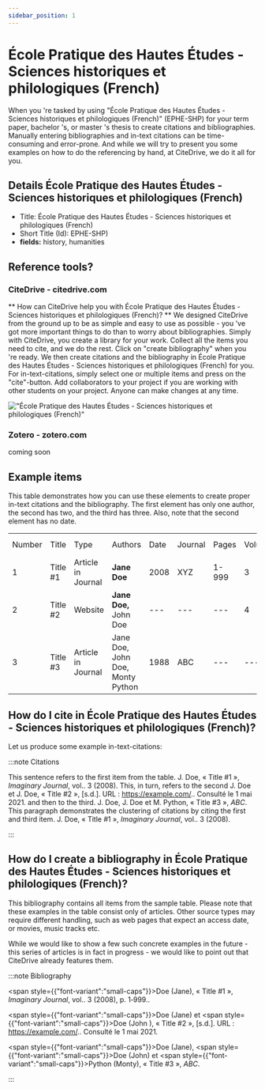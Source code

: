 ```yaml
---
sidebar_position: 1
---
```


# École Pratique des Hautes Études - Sciences historiques et philologiques (French)

When you 're tasked by using "École Pratique des Hautes Études - Sciences historiques et philologiques (French)" (EPHE-SHP) for your term paper, bachelor 's, or master 's thesis to create citations and bibliographies.
Manually entering bibliographies and in-text citations can be time-consuming and error-prone. And while we will try to present you some examples on how to do the referencing by hand, at CiteDrive, we do it all for you.

## Details  École Pratique des Hautes Études - Sciences historiques et philologiques (French)
* Title: École Pratique des Hautes Études - Sciences historiques et philologiques (French)
* Short Title (Id): EPHE-SHP)
* **fields:** history, humanities

## Reference tools?
### CiteDrive - citedrive.com
** How can CiteDrive help you with École Pratique des Hautes Études - Sciences historiques et philologiques (French)? **
We designed CiteDrive from the ground up to be as simple and easy to use as possible - you 've got more important things to do than to worry about bibliographies. Simply with CiteDrive, you create a library for your work. Collect all the items you need to cite, and we do the rest. Click on "create bibliography" when you 're ready. We then create citations and the bibliography in École Pratique des Hautes Études - Sciences historiques et philologiques (French) for you. For in-text-citations, simply select one or multiple items and press on the "cite"-button. Add collaborators to your project if you are working with other students on your project. Anyone can make changes at any time.


!["École Pratique des Hautes Études - Sciences historiques et philologiques (French)"](images/ecole-pratique-des-hautes-etudes--sciences-historiques-et-philologiques-french.svg "Choose École Pratique des Hautes Études - Sciences historiques et philologiques (French) in the CiteDrive App")

### Zotero - zotero.com

coming soon

## Example items

This table demonstrates how you can use these elements to create proper in-text citations and the bibliography. The first element has only one author, the second has two, and the third has three. Also, note that the second element has no date.


<table>
  <tr>
   <td>Number
   </td>
   <td>Title
   </td>
   <td>Type
   </td>
   <td>Authors
   </td>
   <td>Date
   </td>
   <td>Journal
   </td>
   <td>Pages
   </td>
   <td>Volume
   </td>
   <td>Issue
   </td>
   <td>Access Date
   </td>
  </tr>
  <tr>
   <td>1
   </td>
   <td>Title #1
   </td>
   <td>Article in Journal
   </td>
   <td><strong>Jane Doe</strong>
   </td>
   <td>2008
   </td>
   <td>XYZ
   </td>
   <td>1-999
   </td>
   <td>3
   </td>
   <td>2
   </td>
   <td>--
   </td>
  </tr>
  <tr>
   <td>
2
   </td>
   <td>Title #2
   </td>
   <td>Website
   </td>
   <td><strong>Jane Doe, </strong>John Doe
   </td>
   <td>---
   </td>
   <td>---
   </td>
   <td>---
   </td>
   <td>4
   </td>
   <td>---
   </td>
   <td>2020-05-01
   </td>
  </tr>
  <tr>
   <td>3
   </td>
   <td>Title #3
   </td>
   <td>Article in Journal
   </td>
   <td>Jane Doe, John Doe, Monty Python
   </td>
   <td>1988
   </td>
   <td>ABC
   </td>
   <td>---
   </td>
   <td>---
   </td>
   <td>16
   </td>
   <td>---
   </td>
  </tr>
</table>



## How do I cite in  École Pratique des Hautes Études - Sciences historiques et philologiques (French)?

Let us produce some example in-text-citations:

:::note Citations


This sentence refers to the first item from the table. J. Doe, « Title #1 », <i>Imaginary Journal</i>, vol.. 3 (2008). This, in turn, refers to the second J. Doe et J. Doe, « Title #2 », [s.d.]. URL : https://example.com/.. Consulté le  1 mai 2021.
and then to the third.  J. Doe, J. Doe et M. Python, « Title #3 », <i>ABC</i>.
This paragraph demonstrates the clustering of citations by citing the first and third item. J. Doe, « Title #1 », <i>Imaginary Journal</i>, vol.. 3 (2008).

:::

## How do I create a bibliography in École Pratique des Hautes Études - Sciences historiques et philologiques (French)?

This bibliography contains all items from the sample table. Please note that these examples in the table consist only of articles. Other source types may require different handling, such as web pages that expect an access date, or movies, music tracks etc.

While we would like to show a few such concrete examples in the future - this series of articles is in fact in progress - we would like to point out that CiteDrive already features them.

:::note Bibliography

<span style={{"font-variant":"small-caps"}}>Doe</span> (Jane), « Title #1 », <i>Imaginary Journal</i>, vol.. 3 (2008), p. 1‑999..

<span style={{"font-variant":"small-caps"}}>Doe</span> (Jane) et <span style={{"font-variant":"small-caps"}}>Doe</span> (John ), « Title #2 », [s.d.]. URL : https://example.com/.. Consulté le  1 mai 2021.

<span style={{"font-variant":"small-caps"}}>Doe</span> (Jane), <span style={{"font-variant":"small-caps"}}>Doe</span> (John) et <span style={{"font-variant":"small-caps"}}>Python</span> (Monty), « Title #3 », <i>ABC</i>.



:::


        